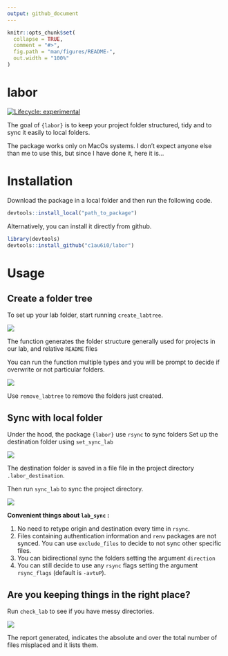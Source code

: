 ```yaml
---
output: github_document
---
```


<!-- README.md is generated from README.Rmd. Please edit that file -->

```r
knitr::opts_chunk$set(
  collapse = TRUE,
  comment = "#>",
  fig.path = "man/figures/README-",
  out.width = "100%"
)
```

# labor

<!-- badges: start -->

[![Lifecycle: experimental](https://img.shields.io/badge/lifecycle-experimental-orange.svg)](https://www.tidyverse.org/lifecycle/#experimental)

<!-- badges: end -->

The goal of `{labor}` is to keep your project folder structured, tidy and to sync it easily to local folders.

The package works only on MacOs systems. I don't expect anyone else than me to use this, but since I have done it, here it is...

# Installation

Download the package in a local folder and then run the following code.

```r
devtools::install_local("path_to_package")
```

Alternatively, you can install it directly from github.

```r
library(devtools)
devtools::install_github("c1au6i0/labor")
```

# Usage

## Create a folder tree

To set up your lab folder, start running `create_labtree`.

![](inst/gifs_readme/create_labtree.gif)

The function generates the folder structure generally used for projects in our lab, and relative `README` files

You can run the function multiple types and you will be prompt to decide if overwrite or not particular folders.

![](inst/gifs_readme/create_labfolder2.gif)

Use `remove_labtree` to remove the folders just created.

## Sync with local folder

Under the hood, the package `{labor}` use `rsync` to sync folders Set up the destination folder using `set_sync_lab`

![](inst/gifs_readme/set_destination.gif)

The destination folder is saved in a file file in the project directory `.labor_destination`.

Then run `sync_lab` to sync the project directory.

![](inst/gifs_readme/sync.gif)

**Convenient things about `lab_sync` :**

1.  No need to retype origin and destination every time in `rsync`.
2.  Files containing authentication information and `renv` packages are not synced. You can use `exclude_files` to decide to not sync other specific files.
3.  You can bidirectional sync the folders setting the argument `direction`
4.  You can still decide to use any `rsync` flags setting the argument `rsync_flags` (default is `-avtuP`).

## Are you keeping things in the right place?

Run `check_lab` to see if you have messy directories.

![](inst/gifs_readme/check_folder.gif)

The report generated, indicates the absolute and over the total number of files misplaced and it lists them.
